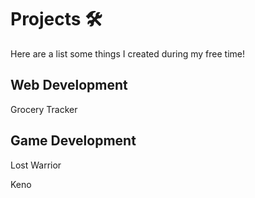 # Projects 🛠️

Here are a list some things I created during my free time!

## Web Development

Grocery Tracker

## Game Development

Lost Warrior

Keno

<br />
